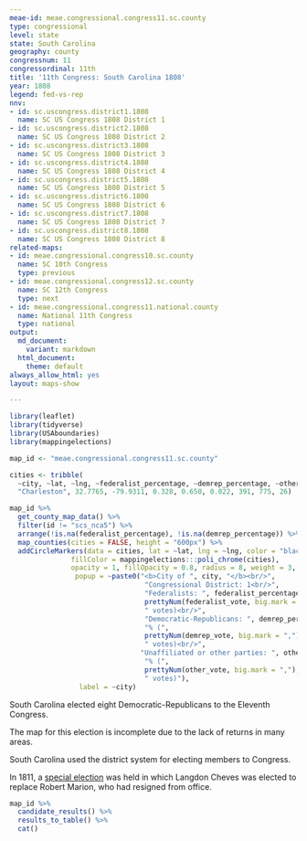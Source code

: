 ```yaml
---
meae-id: meae.congressional.congress11.sc.county
type: congressional
level: state
state: South Carolina
geography: county
congressnum: 11
congressordinal: 11th
title: '11th Congress: South Carolina 1808'
year: 1808
legend: fed-vs-rep
nnv:
- id: sc.uscongress.district1.1808
  name: SC US Congress 1808 District 1
- id: sc.uscongress.district2.1808
  name: SC US Congress 1808 District 2
- id: sc.uscongress.district3.1808
  name: SC US Congress 1808 District 3
- id: sc.uscongress.district4.1808
  name: SC US Congress 1808 District 4
- id: sc.uscongress.district5.1808
  name: SC US Congress 1808 District 5
- id: sc.uscongress.district6.1808
  name: SC US Congress 1808 District 6
- id: sc.uscongress.district7.1808
  name: SC US Congress 1808 District 7
- id: sc.uscongress.district8.1808
  name: SC US Congress 1808 District 8
related-maps:
- id: meae.congressional.congress10.sc.county
  name: SC 10th Congress
  type: previous
- id: meae.congressional.congress12.sc.county
  name: SC 12th Congress
  type: next
- id: meae.congressional.congress11.national.county
  name: National 11th Congress
  type: national
output:
  md_document:
    variant: markdown
  html_document:
    theme: default
always_allow_html: yes
layout: maps-show

---
```


```r
library(leaflet)
library(tidyverse)
library(USAboundaries)
library(mappingelections)

map_id <- "meae.congressional.congress11.sc.county"

cities <- tribble(
  ~city, ~lat, ~lng, ~federalist_percentage, ~demrep_percentage, ~other_percentage, ~federalist_vote, ~demrep_vote, ~other_vote, 
  "Charleston", 32.7765, -79.9311, 0.328, 0.650, 0.022, 391, 775, 26)
```

<div class="map">

```r
map_id %>%
  get_county_map_data() %>%
  filter(id != "scs_nca5") %>% 
  arrange(!is.na(federalist_percentage), !is.na(demrep_percentage)) %>%
  map_counties(cities = FALSE, height = "600px") %>% 
  addCircleMarkers(data = cities, lat = ~lat, lng = ~lng, color = "black",
               fillColor = mappingelections:::poli_chrome(cities),
               opacity = 1, fillOpacity = 0.8, radius = 8, weight = 3,
                popup = ~paste0("<b>City of ", city, "</b><br/>",
                                 "Congressional District: 1<br/>",
                                 "Federalists: ", federalist_percentage * 100, "% (", 
                                 prettyNum(federalist_vote, big.mark = ","), 
                                 " votes)<br/>",
                                 "Democratic-Republicans: ", demrep_percentage * 100,
                                 "% (", 
                                 prettyNum(demrep_vote, big.mark = ","),
                                 " votes)<br/>",
                                "Unaffiliated or other parties: ", other_percentage * 100,
                                 "% (", 
                                 prettyNum(other_vote, big.mark = ","),
                                 " votes)"),
                 label = ~city) 
```

</div>

South Carolina elected eight Democratic-Republicans to the Eleventh Congress.

The map for this election is incomplete due to the lack of returns in many areas.

South Carolina used the district system for electing members to Congress.

In 1811, a [special election](https://elections.lib.tufts.edu/catalog/tufts:sc.uscongress.charleston.specialelection.1811) was held in which Langdon Cheves was elected to replace Robert Marion, who had resigned from office.

<div class="results-table">

```r
map_id %>%
  candidate_results() %>%
  results_to_table() %>%
  cat()
```

</div>
